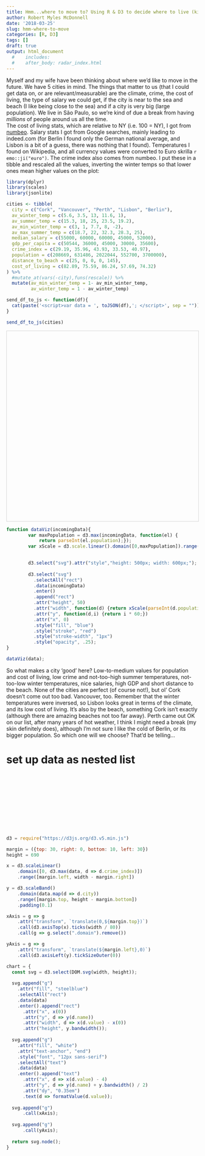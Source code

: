 ```yaml
---
title: Hmm...where to move to? Using R & D3 to decide where to live (kind of).
author: Robert Myles McDonnell
date: '2018-03-25'
slug: hmm-where-to-move
categories: [R, D3]
tags: []
draft: true
output: html_document
  #    includes:
  #    after_body: radar_index.html
---
```


Myself and my wife have been thinking about where we'd like to move in the future. We have 5 cities in mind. The things that matter to us (that I could get data on, or are relevant/measurable) are the climate, crime, the cost of living, the type of salary we could get, if the city is near to the sea and beach (I like being close to the sea) and if a city is very big (large population). We live in São Paulo, so we're kind of due a break from having *millions* of people around us all the time.  
The cost of living stats, which are relative to NY (i.e. 100 = NY), I got from [numbeo](https://www.numbeo.com/cost-of-living/rankings.jsp). Salary stats I got from Google searches, mainly leading to indeed.com (for Berlin I found only the German national average, and Lisbon is a bit of a guess, there was nothing that I found). Temperatures I found on Wikipedia, and all currency values were converted to Euro skrilla `r emo::ji("euro")`. The crime index also comes from numbeo. I put these in a tibble and rescaled all the values, inverting the winter temps so that lower ones mean higher values on the plot:   

```r
library(dplyr)
library(scales)
library(jsonlite)

cities <- tibble(
  city = c("Cork", "Vancouver", "Perth", "Lisbon", "Berlin"),
  av_winter_temp = c(5.6, 3.5, 13, 11.6, 1),
  av_summer_temp = c(15.3, 18, 25, 23.5, 19.2),
  av_min_winter_temp = c(3, 1, 7.7, 8, -2),
  av_max_summer_temp = c(18.7, 22, 32.3, 28.3, 25),
  median_salary = c(55000, 60000, 60000, 45000, 52000),
  gdp_per_capita = c(50544, 36000, 45000, 30000, 35600),
  crime_index = c(29.19, 35.96, 43.93, 33.53, 40.97),
  population = c(208669, 631486, 2022044, 552700, 3700000),
  distance_to_beach = c(25, 0, 0, 0, 145),
  cost_of_living = c(82.89, 75.59, 86.24, 57.69, 74.32)
) %>% 
  #mutate_at(vars(-city),funs(rescale)) %>% 
  mutate(av_min_winter_temp = 1- av_min_winter_temp,
         av_winter_temp = 1 - av_winter_temp)

send_df_to_js <- function(df){
  cat(paste('<script>var data = ', toJSON(df),'; </script>', sep = ""))
}

send_df_to_js(cities)
```

    

<!-- Google fonts -->
<link href='http://fonts.googleapis.com/css?family=Open+Sans:400,300' rel='stylesheet' type='text/css'>
<link href='https://fonts.googleapis.com/css?family=Raleway' rel='stylesheet' type='text/css'>

<!-- D3.js -->
<script src="https://cdnjs.cloudflare.com/ajax/libs/d3/3.5.6/d3.min.js" charset="utf-8"></script>
		
<style>
	.chartBody {
		font-family: 'Open Sans', sans-serif;
		font-size: 11px;
		font-weight: 300;
		fill: #242424;
		text-align: center;
		text-shadow: 0 1px 0 #fff, 1px 0 0 #fff, -1px 0 0 #fff, 0 -1px 0 #fff;
		cursor: default;
	}
	
	.legend {
		font-family: 'Raleway', sans-serif;
		fill: #333333;
	}
	
	.tooltip {
		fill: #333333;
	}
</style>


<svg style="width:800px;height:500px;border:1px lightgray solid;"></svg>
```js

function dataViz(incomingData){
        var maxPopulation = d3.max(incomingData, function(el) {
            return parseInt(el.population);});
        var xScale = d3.scale.linear().domain([0,maxPopulation]).range([0,600]);

        
        d3.select("svg").attr("style","height: 500px; width: 600px;");
        
        d3.select("svg")
          .selectAll("rect")
          .data(incomingData)
          .enter()
          .append("rect")
          .attr("height", 50)
          .attr("width", function(d) {return xScale(parseInt(d.population));})
          .attr("y", function(d,i) {return i * 60;})
          .attr("x", 0)
          .style("fill", "blue")
          .style("stroke", "red")
          .style("stroke-width", "1px")
          .style("opacity", .25);
}

dataViz(data);
```

So what makes a city 'good' here? Low-to-medium values for population and cost of living, low crime and not-too-high summer temperatures, not-too-low winter temperatures, nice salaries, high GDP and short distance to the beach. None of the cities are perfect (of course not!), but ol' Cork doesn't come out too bad. Vancouver, too. Remember that the winter temperatures were inversed, so Lisbon looks great in terms of the climate, and its low cost of living. It's also by the beach, something Cork isn't exactly (although there are amazing beaches not too far away). Perth came out OK on our list, after many years of hot weather, I think I might need a break (my skin definitely does), although I'm not sure I like the cold of Berlin, or its bigger population. So which one will we choose? That'd be telling...
 
# set up data as nested list
<svg></svg>
```js
d3 = require("https://d3js.org/d3.v5.min.js")

margin = ({top: 30, right: 0, bottom: 10, left: 30})
height = 690

x = d3.scaleLinear()
    .domain([0, d3.max(data, d => d.crime_index)])
    .range([margin.left, width - margin.right])

y = d3.scaleBand()
    .domain(data.map(d => d.city))
    .range([margin.top, height - margin.bottom])
    .padding(0.1)

xAxis = g => g
    .attr("transform", `translate(0,${margin.top})`)
    .call(d3.axisTop(x).ticks(width / 80))
    .call(g => g.select(".domain").remove())

yAxis = g => g
    .attr("transform", `translate(${margin.left},0)`)
    .call(d3.axisLeft(y).tickSizeOuter(0))

chart = {
  const svg = d3.select(DOM.svg(width, height));
  
  svg.append("g")
    .attr("fill", "steelblue")
    .selectAll("rect")
    .data(data)
    .enter().append("rect")
      .attr("x", x(0))
      .attr("y", d => y(d.name))
      .attr("width", d => x(d.value) - x(0))
      .attr("height", y.bandwidth());
  
  svg.append("g")
    .attr("fill", "white")
    .attr("text-anchor", "end")
    .style("font", "12px sans-serif")
    .selectAll("text")
    .data(data)
    .enter().append("text")
      .attr("x", d => x(d.value) - 4)
      .attr("y", d => y(d.name) + y.bandwidth() / 2)
      .attr("dy", "0.35em")
      .text(d => formatValue(d.value));
  
  svg.append("g")
      .call(xAxis);
  
  svg.append("g")
      .call(yAxis);
  
  return svg.node();
}

```